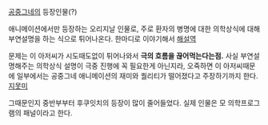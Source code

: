 [[공중그네]]의 등장인물(?) 

애니메이션에서만 등장하는 오리지날 인물로, 주로 환자의 병명에 대한 의학상식에 대해 부연설명을 하는 식으로 튀어나온다. 한마디로 이야기해서  [[해설역]]

문제는 이 아저씨가 시도때도없이 튀어나와서  '''극의 흐름을 끊어먹는다는점.''' 사실 부연설명해주는 의학상식 설명이 극중 진행에 꼭 필요한게 아닌지라, 오죽하면 이 아저씨때문에 일부에서는 공중그네 애니메이션의 재미와 퀄리티가 떨어졌다고 주장하기까지 한다.[[지못미]]

그때문인지 중반부부터 후쿠잇치의 등장이 많이 줄어들었다. 실제 인물은 모 의학프로그램의 패널이라고 한다.
